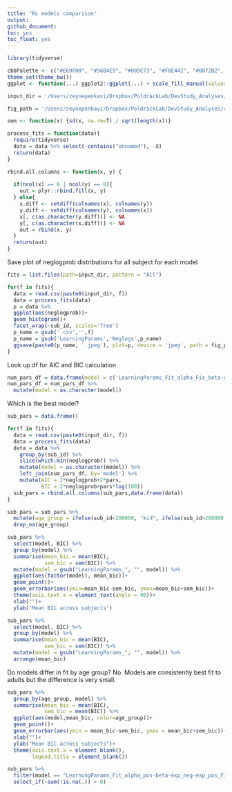 ```yaml
---
title: "RL models comparison"
output:
github_document:
toc: yes
toc_float: yes
---
```


```r
library(tidyverse)

cbbPalette <- c("#E69F00", "#56B4E9", "#009E73", "#F0E442", "#0072B2", "#D55E00", "#CC79A7")
theme_set(theme_bw())
ggplot <- function(...) ggplot2::ggplot(...) + scale_fill_manual(values=cbbPalette) + scale_color_manual(values=cbbPalette)+theme(legend.position="bottom")

input_dir = '/Users/zeynepenkavi/Dropbox/PoldrackLab/DevStudy_Analyses/input/rl_fits/'

fig_path = '/Users/zeynepenkavi/Dropbox/PoldrackLab/DevStudy_Analyses/output/figures/'

sem <- function(x) {sd(x, na.rm=T) / sqrt(length(x))}

process_fits = function(data){
  require(tidyverse)
  data = data %>% select(-contains("Unnamed"), -X)
  return(data)
}

rbind.all.columns <- function(x, y) {
  
  if(ncol(x) == 0 | ncol(y) == 0){
    out = plyr::rbind.fill(x, y)
  } else{
    x.diff <- setdiff(colnames(x), colnames(y))
    y.diff <- setdiff(colnames(y), colnames(x))
    x[, c(as.character(y.diff))] <- NA
    y[, c(as.character(x.diff))] <- NA
    out = rbind(x, y)
  }
  return(out)
}
```

Save plot of neglogprob distributions for all subject for each model

```r
fits = list.files(path=input_dir, pattern = "All")
```

```r
for(f in fits){
  data = read.csv(paste0(input_dir, f))
  data = process_fits(data)
  p = data %>% 
  ggplot(aes(neglogprob))+
  geom_histogram()+
  facet_wrap(~sub_id, scales='free')
  p_name = gsub('.csv','',f)
  p_name = gsub('LearningParams','Neglogs',p_name)
  ggsave(paste0(p_name, '.jpeg'), plot=p, device = 'jpeg', path = fig_path, width = 30, height = 30, units = "in", limitsize = FALSE)
}
```

Look up df for AIC and BIC calculation

```r
num_pars_df = data.frame(model = c('LearningParams_Fit_alpha_Fix_beta-exp_','LearningParams_Fit_alpha_neg_Fix_alpha_pos-beta-exp_','LearningParams_Fit_alpha_neg-alpha_pos_Fix_beta-exp_','LearningParams_Fit_alpha_neg-alpha_pos-beta_Fix_exp_','LearningParams_Fit_alpha_neg-alpha_pos-beta-exp_Fix_','LearningParams_Fit_alpha_neg-alpha_pos-beta-exp_neg_Fix_exp_pos_','LearningParams_Fit_alpha_neg-alpha_pos-beta-exp_neg-exp_pos_Fix_','LearningParams_Fit_alpha_neg-alpha_pos-beta-exp_pos_Fix_exp_neg_','LearningParams_Fit_alpha_neg-alpha_pos-exp_Fix_beta_','LearningParams_Fit_alpha_neg-alpha_pos-exp_neg_Fix_beta-exp_pos_','LearningParams_Fit_alpha_neg-alpha_pos-exp_neg-exp_pos_Fix_beta_','LearningParams_Fit_alpha_neg-alpha_pos-exp_pos_Fix_beta-exp_neg_','LearningParams_Fit_alpha_neg-beta_Fix_alpha_pos-exp_','LearningParams_Fit_alpha_neg-beta-exp_neg_Fix_alpha_pos-exp_pos_','LearningParams_Fit_alpha_neg-beta-exp_pos_Fix_alpha_pos-exp_neg_','LearningParams_Fit_alpha_neg-exp_Fix_alpha_pos-beta_','LearningParams_Fit_alpha_neg-exp_neg_Fix_alpha_pos-beta-exp_pos_','LearningParams_Fit_alpha_neg-exp_neg-exp_pos_Fix_alpha_pos-beta_','LearningParams_Fit_alpha_neg-exp_pos_Fix_alpha_pos-beta-exp_neg_','LearningParams_Fit_alpha_pos_Fix_alpha_neg-beta-exp_','LearningParams_Fit_alpha_pos-beta-exp_Fix_alpha_neg_','LearningParams_Fit_alpha_pos-beta-exp_neg_Fix_alpha_neg-exp_pos_','LearningParams_Fit_alpha_pos-beta-exp_neg-exp_pos_Fix_alpha_neg_','LearningParams_Fit_alpha_pos-beta-exp_pos_Fix_alpha_neg-exp_neg_','LearningParams_Fit_alpha_pos-exp_Fix_alpha_neg-beta_','LearningParams_Fit_alpha_pos-exp_neg_Fix_alpha_neg-beta-exp_pos_','LearningParams_Fit_alpha_pos-exp_neg-exp_pos_Fix_alpha_neg-beta_','LearningParams_Fit_alpha_pos-exp_pos_Fix_alpha_neg-beta-exp_neg_','LearningParams_Fit_alpha-beta-exp_Fix_','LearningParams_Fit_alpha-beta-exp_neg_Fix_exp_pos_','LearningParams_Fit_alpha-beta-exp_neg-exp_pos_Fix_','LearningParams_Fit_alpha-beta-exp_pos_Fix_exp_neg_','LearningParams_Fit_alpha-exp_Fix_beta_','LearningParams_Fit_alpha-exp_neg_Fix_beta-exp_pos_','LearningParams_Fit_alpha-exp_neg-exp_pos_Fix_beta_','LearningParams_Fit_alpha-exp_pos_Fix_beta-exp_neg_','LearningParams_Fit_beta-exp_Fix_alpha_','LearningParams_Fit_beta-exp_neg-exp_pos_Fix_alpha_'), pars = c(1,1,2,3,4,4,5,4,3,3,4,3,2,3,3,2,2,3,2,1,3,3,4,3,2,2,3,2,2,3,4,3,2,2,3,2,2,3))
num_pars_df = num_pars_df %>%
  mutate(model = as.character(model))
```

Which is the best model?

```r
sub_pars = data.frame()

for(f in fits){
  data = read.csv(paste0(input_dir, f))
  data = process_fits(data)
  data = data %>%
    group_by(sub_id) %>%
    slice(which.min(neglogprob)) %>%
    mutate(model = as.character(model)) %>%
    left_join(num_pars_df, by='model') %>%
    mutate(AIC = 2*neglogprob+2*pars,
           BIC = 2*neglogprob+pars*log(180))
  sub_pars = rbind.all.columns(sub_pars,data.frame(data))
}

sub_pars = sub_pars %>%
  mutate(age_group = ifelse(sub_id<200000, "kid", ifelse(sub_id>200000 & sub_id<300000, "teen", "adult"))) %>%
  drop_na(age_group)
```

```r
sub_pars %>%
  select(model, BIC) %>%
  group_by(model) %>%
  summarise(mean_bic = mean(BIC), 
            sem_bic = sem(BIC)) %>%
  mutate(model = gsub("LearningParams_", "", model)) %>%
  ggplot(aes(factor(model), mean_bic))+
  geom_point()+
  geom_errorbar(aes(ymin=mean_bic-sem_bic, ymax=mean_bic+sem_bic))+
  theme(axis.text.x = element_text(angle = 90))+
  xlab("")+
  ylab("Mean BIC across subjects")
```

```r
sub_pars %>%
  select(model, BIC) %>%
  group_by(model) %>%
  summarise(mean_bic = mean(BIC), 
            sem_bic = sem(BIC)) %>%
  mutate(model = gsub("LearningParams_", "", model)) %>%
  arrange(mean_bic)
```

Do models differ in fit by age group? No. Models are consistently best fit to adults but the difference is very small.

```r
sub_pars %>%
  group_by(age_group, model) %>%
  summarise(mean_bic = mean(BIC),
            sem_bic = mean(BIC)) %>%
  ggplot(aes(model,mean_bic, color=age_group))+
  geom_point()+
  geom_errorbar(aes(ymin = mean_bic-sem_bic, ymax = mean_bic+sem_bic))+
  xlab("")+
  ylab("Mean BIC across subjects")+
  theme(axis.text.x = element_blank(),
        legend.title = element_blank())
```

```r
sub_pars %>%
  filter(model == "LearningParams_Fit_alpha_pos-beta-exp_neg-exp_pos_Fix_alpha_neg_")%>% 
  select_if(~sum(!is.na(.)) > 0)
```